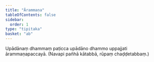 ```yaml
---
title: "Ārammaṇa"
tableOfContents: false
sidebar:
  order: 1
type: "tipitaka"
basket: "ab"
---
```



<DynamicBreadcrumb />

<Division number="4">

<Paragraph number="3536">
Upādānaṃ dhammaṃ paṭicca upādāno dhammo uppajjati ārammaṇapaccayā. (Navapi pañhā kātabbā, rūpaṃ chaḍḍetabbaṃ.)
</Paragraph>
</Division>